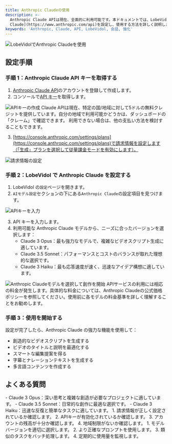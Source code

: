 ```yaml
---
title: Anthropic Claudeの使用
description: >-
  Anthropic Claude APIは現在、全面的に利用可能です。本ドキュメントでは、LobeVidolで[Anthropic
  Claude](https://www.anthropic.com/api)を設定し、使用する方法を詳しく説明します。
keywords: 'Anthropic, Claude, API, LobeVidol, 会話, 強化'
---
```


<Frame>
  <img 
    src="https://oss.vidol.chat/docs/2024/11/3d2c8df14b2aaf1b98ad2706e6573e46.png"
    alt="LobeVidolでAnthropic Claudeを使用"
  />
</Frame>

## 設定手順

### 手順 1：Anthropic Claude API キーを取得する

1. [Anthropic Claude API](https://www.anthropic.com/api)のアカウントを登録して作成します。
2. コンソールで[API キー](https://console.anthropic.com/settings/keys)を取得します。

<Frame>
  <img 
    src="https://oss.vidol.chat/assets/ec6bd7ee7851ae4d9289dc9af7f73c1c.webp"
    alt="APIキーの作成"
  />
</Frame>

<Warning>
  Claude APIは現在、特定の国/地域に対して5ドルの無料クレジットを提供しています。自分の地域で利用可能かどうかは、ダッシュボードの「クレーム」で確認できます。
  利用できない場合は、他の支払い方法を検討することもできます。
</Warning>

3. [https://console.anthropic.com/settings/plans](https://console.anthropic.com/settings/plans)で請求情報を設定します（「生成」プランを選択して従量課金モードを有効にします）。

<Frame>
  <img 
    src="https://oss.vidol.chat/assets/66b784fffe7573242d86f4f73f177ce0.webp"
    alt="請求情報の設定"
  />
</Frame>

### 手順 2：LobeVidol で Anthropic Claude を設定する

1. LobeVidol の`設定`ページを開きます。
2. `AIモデル設定`セクションの下にある`Anthropic Claude`の設定項目を見つけます。

<Frame>
  <img 
    src="https://oss.vidol.chat/assets/feb270dee460367739857f028f2f617e.webp"
    alt="APIキーを入力"
  />
</Frame>

3. API キーを入力します。
4. 利用可能な Anthropic Claude モデルから、ニーズに合ったバージョンを選択します：
   - Claude 3 Opus：最も強力なモデルで、複雑なビデオスクリプト生成に適しています。
   - Claude 3.5 Sonnet：パフォーマンスとコストのバランスが取れた理想的な選択です。
   - Claude 3 Haiku：最も応答速度が速く、迅速なアイデア構想に適しています。

<Frame>
  <img 
    src="https://oss.vidol.chat/assets/4f9af602892219fa812b4321b1b2cdcd.webp"
    alt="Anthropic Claudeモデルを選択して創作を開始"
  />
</Frame>

<Warning>
  APIサービスの利用には相応の料金が発生します。具体的な料金については、Anthropic Claudeの公式価格ポリシーを参照してください。使用前に各モデルの料金基準を詳しく理解することをお勧めします。
</Warning>

### 手順 3：使用を開始する

設定が完了したら、Anthropic Claude の強力な機能を使用して：

- 創造的なビデオスクリプトを生成する
- ビデオのタイトルと説明を最適化する
- スマートな編集提案を得る
- 字幕とナレーションテキストを生成する
- 多言語コンテンツを作成する

## よくある質問

<AccordionGroup>
  <Accordion title="適切なClaudeモデルを選択するには？">
    - Claude 3 Opus：深い思考と複雑な創造が必要なプロジェクトに適しています。
    - Claude 3.5 Sonnet：日常的な創作に最適な選択です。
    - Claude 3 Haiku：迅速な反復と簡単なタスクに適しています。
  </Accordion>

  <Accordion title="APIキーが使えない場合はどうすればよいですか？">
    1. 請求情報が正しく設定されているか確認します。
    2. APIキーが有効化されているか確認します。
    3. アカウントの残高が十分か確認します。
    4. 地域制限がないか確認します。
  </Accordion>

  <Accordion title="API使用コストを最適化するには？">
    1. モデルバージョンを適切に選択します。
    2. より正確なプロンプトを使用します。
    3. 類似のタスクをバッチ処理します。
    4. 定期的に使用量を監視します。
  </Accordion>
</AccordionGroup>
